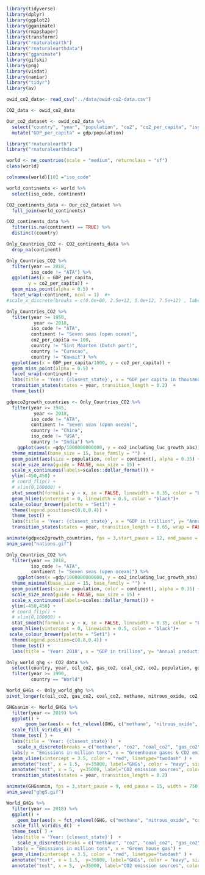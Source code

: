 ```r
library(tidyverse)
library(dplyr)
library(ggplot2)
library(gganimate)
library(rmapshaper)
library(transformr)
library("rnaturalearth")
library("rnaturalearthdata")
library("gganimate")
library(gifski)
library(png)
library(visdat)
library(naniar)
library("tidyr")
library(av)
```

```r
owid_co2_data<- read_csv("../data/owid-co2-data.csv")
```
```r
CO2_data <- owid_co2_data
```

```r
Our_co2_dataset <- owid_co2_data %>% 
  select("country", "year", "population", "co2", "co2_per_capita", "iso_code", "gdp", "co2_per_capita", "co2_including_luc_growth_abs") %>%
  mutate("GDP_per_capita" = gdp/population)
```


```r
library("rnaturalearth")
library("rnaturalearthdata")

world <- ne_countries(scale = "medium", returnclass = "sf")
class(world)
```

```r
colnames(world)[10] ="iso_code"
```

```r
world_continents <- world %>%
  select(iso_code, continent)
```

```r
CO2_continents_data <- Our_co2_dataset %>%
  full_join(world_continents)
```

```r
CO2_continents_data %>%
  filter(is.na(continent) == TRUE) %>%
  distinct(country)

Only_Countries_CO2 <- CO2_continents_data %>%
  drop_na(continent)
```


```r
Only_Countries_CO2 %>%
  filter(year == 2018,
         iso_code != "ATA") %>%
  ggplot(aes(x = GDP_per_capita,
        y = co2_per_capita)) +
  geom_miss_point(alpha = 0.5) + 
  facet_wrap(~continent, ncol = 1)  #+
#scale_x_discrete(breaks = c(0.0e+00, 2.5e+12, 5.0e+12, 7.5e+12) , labels = c("0", "2.5 trillion", "5 trillion", "7.5 trillion"))
```

 

```r
Only_Countries_CO2 %>%
  filter(year >= 1950,
          year <= 2018,
         iso_code != "ATA", 
         continent != "Seven seas (open ocean)",
         co2_per_capita <= 100,
         country != "Sint Maarten (Dutch part)",
         country != "Curacao",
         country != "Kuwait") %>%
  ggplot(aes(x = GDP_per_capita/1000, y = co2_per_capita)) +
  geom_miss_point(alpha = 0.5) + 
  facet_wrap(~continent) +
  labs(title = 'Year: {closest_state}', x = "GDP per capita in thousands USD", y= "CO2 emissions per capita") +
  transition_states(states = year, transition_length = 0.2)  +
  theme_test()
```

```r
gdpxco2growth_countries <- Only_Countries_CO2 %>%
  filter(year >= 1945,
          year <= 2018,
         iso_code != "ATA", 
         continent != "Seven seas (open ocean)",
         country != "China",
         iso_code != "USA",
         country != "India") %>%
    ggplot(aes(x =gdp/1000000000000, y = co2_including_luc_growth_abs)) +
  theme_minimal(base_size = 15, base_family = "") +
  geom_point(aes(size = population, color = continent), alpha = 0.35) +
  scale_size_area(guide = FALSE, max_size = 15) +
  scale_x_continuous(labels=scales::dollar_format()) +
  ylim(-450,450) +
  # coord_flip() +
  # xlim(0,100000) +
  stat_smooth(formula = y ~ x, se = FALSE, linewidth = 0.35, color = "blue", linetype="dotdash") +
  geom_hline(yintercept = 0, linewidth = 0.5, color = "black")+
 scale_colour_brewer(palette = "Set1") +
  theme(legend.position=c(0.8,0.4)) +
  theme_test() +
  labs(title = 'Year: {closest_state}', x = "GDP in trillion", y= "Annual production-based co2 emissions") +
  transition_states(states = year, transition_length = 0.65, wrap = FALSE)

```

```r
animate(gdpxco2growth_countries, fps = 3,start_pause = 12, end_pause = 20, width = 750, height = 450)
anim_save("nations.gif")
```
```r
Only_Countries_CO2 %>%
  filter(year == 2018,
         iso_code != "ATA", 
         continent != "Seven seas (open ocean)") %>%
    ggplot(aes(x =gdp/1000000000000, y = co2_including_luc_growth_abs)) +
  theme_minimal(base_size = 15, base_family = "") +
  geom_point(aes(size = population, color = continent), alpha = 0.35) +
  scale_size_area(guide = FALSE, max_size = 15) +
  scale_x_continuous(labels=scales::dollar_format()) +
  ylim(-450,450) +
  # coord_flip() +
  # xlim(0,100000) +
  stat_smooth(formula = y ~ x, se = FALSE, linewidth = 0.35, color = "blue", linetype="dotdash") +
  geom_hline(yintercept = 0, linewidth = 0.5, color = "black")+
 scale_colour_brewer(palette = "Set1") +
  theme(legend.position=c(0.8,0.4)) +
  theme_test() +
  labs(title = 'Year: 2018', x = "GDP in trillion", y= "Annual production-based co2 emissions") 
```



```r
Only_world_ghg <- CO2_data %>%
  select(country, year, oil_co2, gas_co2, coal_co2, co2, population, gdp, methane, nitrous_oxide, total_ghg_excluding_lucf,) %>%
  filter(year >= 1990,
         country == "World")
```

```r
World_GHGs <- Only_world_ghg %>%
pivot_longer(c(oil_co2, gas_co2, coal_co2, methane, nitrous_oxide, co2 ), names_to = "GHG", values_to = "GHG_emissions")
```



```r
GHGsanim <- World_GHGs %>%
  filter(year <= 2019) %>%
  ggplot() +
       geom_bar(aes(x = fct_relevel(GHG, c("methane", "nitrous_oxide", "co2" )), y = GHG_emissions, fill = GHG), stat="identity", width=0.75, color="white", position ="dodge") +
  scale_fill_viridis_d()  +
  theme_test( ) +
  labs(title = 'Year: {closest_state}')  +
    scale_x_discrete(breaks = c("methane", "co2", "coal_co2", "gas_co2",  "nitrous_oxide", "oil_co2" ) , labels = c("Methane"," Total CO2", "Coal", "Natural Gas",  "Nitous Oxide", "Oil" )) +
  labs(y = "Emissions in million tons", x = "Greenhouse gases & CO2 emission sources") +
  geom_vline(xintercept = 3.5, color = "red", linetype="twodash" ) +
  annotate("text", x = 1.5,  y=35000, label="GHGs", color = "navy", size = 3.5) +
  annotate("text", x = 5,  y=35000, label="CO2 emission sources", color = "navy", size = 3.5)+
  transition_states(states = year, transition_length = 0.2) 
```

```r
animate(GHGsanim, fps = 3,start_pause = 9, end_pause = 15, width = 750, height = 450)
anim_save("ghgS.gif")
```

```r
World_GHGs %>%
  filter(year == 2018) %>%
  ggplot() +
    geom_bar(aes(x = fct_relevel(GHG, c("methane", "nitrous_oxide", "co2" )), y = GHG_emissions, fill = GHG), stat="identity", width=0.75, color="white", position ="dodge") +
  scale_fill_viridis_d()  +
  theme_test( ) +
  labs(title = 'Year: {closest_state}')  +
    scale_x_discrete(breaks = c("methane", "co2", "coal_co2", "gas_co2",  "nitrous_oxide", "oil_co2" ) , labels = c("Methane"," Total CO2", "Coal", "Natural Gas",  "Nitous Oxide", "Oil" )) +
  labs(y = "Emissions in million tons", x = "Green house gas") +
  geom_vline(xintercept = 3.5, color = "red", linetype="twodash" ) +
  annotate("text", x = 1.5,  y=35000, label="GHGs", color = "navy", size = 3.5) +
  annotate("text", x = 5,  y=35000, label="CO2 emission sources", color = "navy", size = 3.5)
  
``` 

